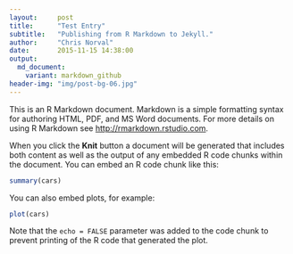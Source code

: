 ```yaml
---
layout:     post
title:      "Test Entry"
subtitle:   "Publishing from R Markdown to Jekyll."
author:     "Chris Norval"
date:       2015-11-15 14:38:00
output:
  md_document:
    variant: markdown_github
header-img: "img/post-bg-06.jpg"
---
```


This is an R Markdown document. Markdown is a simple formatting syntax for authoring HTML, PDF, and MS Word documents. For more details on using R Markdown see <http://rmarkdown.rstudio.com>.

When you click the **Knit** button a document will be generated that includes both content as well as the output of any embedded R code chunks within the document. You can embed an R code chunk like this:

```r
summary(cars)
```

You can also embed plots, for example:

```r
plot(cars)
```

Note that the `echo = FALSE` parameter was added to the code chunk to prevent printing of the R code that generated the plot.

